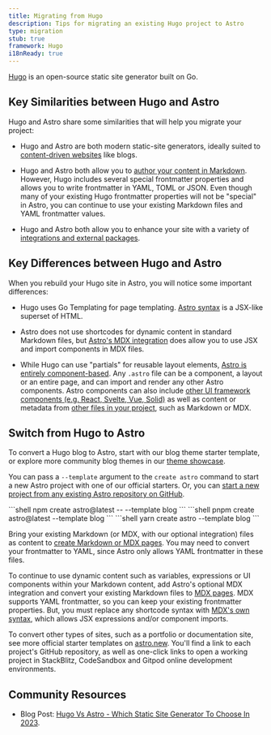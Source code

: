 ```yaml
---
title: Migrating from Hugo
description: Tips for migrating an existing Hugo project to Astro
type: migration
stub: true
framework: Hugo
i18nReady: true
---
```



[Hugo](https://gohugo.io) is an open-source static site generator built on Go.

## Key Similarities between Hugo and Astro

Hugo and Astro share some similarities that will help you migrate your project:

- Hugo and Astro are both modern static-site generators, ideally suited to [content-driven websites](/en/concepts/why-astro/#content-driven) like blogs.

- Hugo and Astro both allow you to [author your content in Markdown](/en/guides/content/#markdown-authoring). However, Hugo includes several special frontmatter properties and allows you to write frontmatter in YAML, TOML or JSON. Even though many of your existing Hugo frontmatter properties will not be "special" in Astro, you can continue to use your existing Markdown files and YAML frontmatter values.

- Hugo and Astro both allow you to enhance your site with a variety of [integrations and external packages](https://astro.build/integrations/).



## Key Differences between Hugo and Astro

When you rebuild your Hugo site in Astro, you will notice some important differences:

- Hugo uses Go Templating for page templating. [Astro syntax](/en/basics/astro-components/) is a JSX-like superset of HTML.

- Astro does not use shortcodes for dynamic content in standard Markdown files, but [Astro's MDX integration](/en/guides/integrations-guide/mdx/) does allow you to use JSX and import components in MDX files.

- While Hugo can use "partials" for reusable layout elements, [Astro is entirely component-based](/en/basics/astro-components/). Any `.astro` file can be a component, a layout or an entire page, and can import and render any other Astro components. Astro components can also include [other UI framework components (e.g. React, Svelte, Vue, Solid)](/en/basics/framework-components/) as well as content or metadata from [other files in your project](/en/guides/imports/), such as Markdown or MDX.

## Switch from Hugo to Astro

To convert a Hugo blog to Astro, start with our blog theme starter template, or explore more community blog themes in our [theme showcase](https://astro.build/themes/).

You can pass a `--template` argument to the `create astro` command to start a new Astro project with one of our official starters. Or, you can [start a new project from any existing Astro repository on GitHub](/en/install/auto/#starter-templates).

  <PackageManagerTabs>
    <Fragment slot="npm">
    ```shell
    npm create astro@latest -- --template blog
    ```
    </Fragment>
    <Fragment slot="pnpm">
    ```shell
    pnpm create astro@latest --template blog
    ```
    </Fragment>
    <Fragment slot="yarn">
    ```shell
    yarn create astro --template blog
    ```
    </Fragment>
  </PackageManagerTabs>

Bring your existing Markdown (or MDX, with our optional integration) files as content to [create Markdown or MDX pages](/en/guides/markdown-content/). You may need to convert your frontmatter to YAML, since Astro only allows YAML frontmatter in these files.

To continue to use dynamic content such as variables, expressions or UI components within your Markdown content, add Astro's optional MDX integration and convert your existing Markdown files to [MDX pages](/en/guides/markdown-content/). MDX supports YAML frontmatter, so you can keep your existing frontmatter properties. But, you must replace any shortcode syntax with [MDX's own syntax](https://mdxjs.com/docs/what-is-mdx/#mdx-syntax), which allows JSX expressions and/or component imports.

To convert other types of sites, such as a portfolio or documentation site, see more official starter templates on [astro.new](https://astro.new). You'll find a link to each project's GitHub repository, as well as one-click links to open a working project in StackBlitz, CodeSandbox and Gitpod online development environments.

## Community Resources

- Blog Post: [Hugo Vs Astro - Which Static Site Generator To Choose In 2023](https://onebite.dev/hugo-vs-astro-which-static-site-generator-to-choose-in-2023/).

